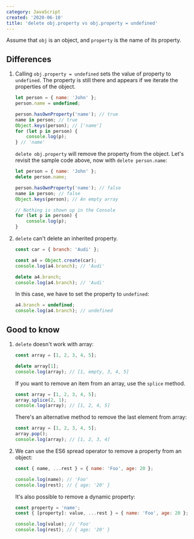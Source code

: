```yaml
---
category: JavaScript
created: '2020-06-10'
title: 'delete obj.property vs obj.property = undefined'
---
```


Assume that `obj` is an object, and `property` is the name of its property.

## Differences

1. Calling `obj.property = undefined` sets the value of property to `undefined`. The property is still there and appears if we iterate the properties of the object.

    ```js
    let person = { name: 'John' };
    person.name = undefined;

    person.hasOwnProperty('name'); // true
    name in person; // true
    Object.keys(person); // ['name']
    for (let p in person) {
        console.log(p);
    } // 'name'
    ```

    `delete obj.property` will remove the property from the object. Let's revisit the sample code above, now with `delete person.name`:

    ```js
    let person = { name: 'John' };
    delete person.name;

    person.hasOwnProperty('name'); // false
    name in person; // false
    Object.keys(person); // An empty array

    // Nothing is shown up in the Console
    for (let p in person) {
        console.log(p);
    }
    ```

2. `delete` can't delete an inherited property.

    ```js
    const car = { branch: 'Audi' };

    const a4 = Object.create(car);
    console.log(a4.branch); // 'Audi'

    delete a4.branch;
    console.log(a4.branch); // 'Audi'
    ```

    In this case, we have to set the property to `undefined`:

    ```js
    a4.branch = undefined;
    console.log(a4.branch); // undefined
    ```

## Good to know

1. `delete` doesn't work with array:

    ```js
    const array = [1, 2, 3, 4, 5];

    delete array[1];
    console.log(array); // [1, empty, 3, 4, 5]
    ```

    If you want to remove an item from an array, use the `splice` method.

    ```js
    const array = [1, 2, 3, 4, 5];
    array.splice(2, 1);
    console.log(array); // [1, 2, 4, 5]
    ```

    There's an alternative method to remove the last element from array:

    ```js
    const array = [1, 2, 3, 4, 5];
    array.pop();
    console.log(array); // [1, 2, 3, 4]
    ```

2. We can use the ES6 spread operator to remove a property from an object:

    ```js
    const { name, ...rest } = { name: 'Foo', age: 20 };

    console.log(name); // 'Foo'
    console.log(rest); // { age: '20' }
    ```

    It's also possible to remove a dynamic property:

    ```js
    const property = 'name';
    const { [property]: value, ...rest } = { name: 'Foo', age: 20 };

    console.log(value); // 'Foo'
    console.log(rest); // { age: '20' }
    ```
